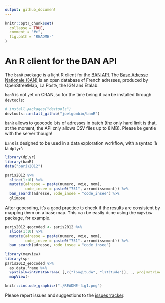 ```yaml
---
output: github_document
---
```


<!-- README.md is generated from README.Rmd. Please edit that file -->

```r
knitr::opts_chunk$set(
  collapse = TRUE,
  comment = "#>",
  fig.path = "README-"
)
```

# An R client for the BAN API

The `banR` package is a light R client for the [BAN API](https://adresse.data.gouv.fr/api/). The [Base Adresse Nationale (BAN)](https://adresse.data.gouv.fr/) is an open database of French adresses, produced by OpenStreetMap, La Poste, the IGN and Etalab. 

`banR` is not yet on CRAN, so for the time being it can be installed through `devtools`:

```r
# install.packages("devtools")
devtools::install_github("joelgombin/banR")
```


`banR` allows to geocode lots of adresses in batch (the only hard limit is that, at the moment, the API only allows CSV files up to 8 MB). Please be gentle with the server though!

`banR` is designed to be used in a data exploration workflow, with a syntax 'à la `dplyr`':

```r
library(dplyr)
library(banR)
data("paris2012")

paris2012 %>%
  slice(1:10) %>%
  mutate(adresse = paste(numero, voie, nom),
         code_insee = paste0("751", arrondissement)) %>% 
  ban_search(adresse, code_insee = "code_insee") %>% 
  glimpse
```

After geocoding, it's a good practice to check if the results are consistent by mapping them on a base map. This can be easily done using the `mapview` package, for example. 

```r
paris2012_geocoded <- paris2012 %>%
  slice(1:10) %>% 
  mutate(adresse = paste(numero, voie, nom),
         code_insee = paste0("751", arrondissement)) %>% 
  ban_search(adresse, code_insee = "code_insee")

library(mapview)
library(sp)
paris2012_geocoded %>%
  as.data.frame %>% 
  SpatialPointsDataFrame(.[,c("longitude", "latitude")], ., proj4string = CRS("+init=epsg:4326")) %>% 
  mapView()
```

```r
knitr::include_graphics("./README-fig1.png")
```


Please report issues and suggestions to the [issues tracker](https://github.com/joelgombin/banR/issues).
